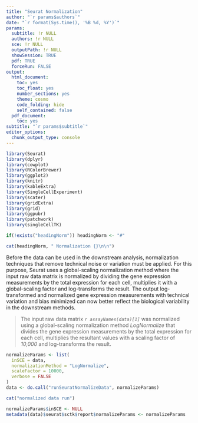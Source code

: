 ```yaml
---
title: "Seurat Normalization"
author: "`r params$authors`"
date: "`r format(Sys.time(), '%B %d, %Y')`"
params:
  subtitle: !r NULL
  authors: !r NULL
  sce: !r NULL
  outputPath: !r NULL
  showSession: TRUE
  pdf: TRUE
  forceRun: FALSE
output:
  html_document:
    toc: yes
    toc_float: yes
    number_sections: yes
    theme: cosmo
    code_folding: hide
    self_contained: false
  pdf_document:
    toc: yes
subtitle: "`r params$subtitle`"
editor_options:
  chunk_output_type: console
---
```

```r
library(Seurat)
library(dplyr)
library(cowplot)
library(RColorBrewer)
library(ggplot2)
library(knitr)
library(kableExtra)
library(SingleCellExperiment)
library(scater)
library(gridExtra)
library(grid)
library(ggpubr)
library(patchwork)
library(singleCellTK)
```

```r
if(!exists("headingNorm")) headingNorm <- "#"

cat(headingNorm, " Normalization {}\n\n")
```

Before the data can be used in the downstream analysis, normalization techniques that remove technical noise or variation must be applied. For this purpose, Seurat uses a global-scaling normalization method where the input raw data matrix is normalized by dividing the gene expression measurements by the total expression for each cell, multiplies it with a global-scaling factor and log-transforms the result. The output log-transformed and normalized gene expression measurements with technical variation and bias minimized can now better reflect the biological variability in the downstream methods. 

> The input raw data matrix *`r assayNames(data)[1]`* was normalized using a global-scaling normalization method *LogNormalize* that divides the gene expression measurements by the total expression for each cell, multiplies the resultant values with a scaling factor of *10,000* and log-transforms the result. 

```r
normalizeParams <- list(
  inSCE = data,
  normalizationMethod = "LogNormalize",
  scaleFactor = 10000,
  verbose = FALSE
)
data <- do.call("runSeuratNormalizeData", normalizeParams)

cat("normalized data run")
```

```r
normalizeParams$inSCE <- NULL
metadata(data)$seurat$sctk$report$normalizeParams <- normalizeParams
```

